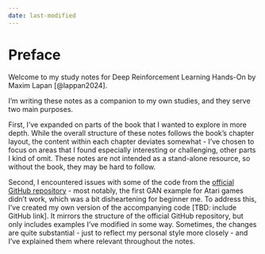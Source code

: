 ```yaml
---
date: last-modified
---
```

# Preface {.unnumbered}

Welcome to my study notes for Deep Reinforcement Learning Hands-On by Maxim Lapan [@lappan2024].

I’m writing these notes as a companion to my own studies, and they serve two main purposes.

First, I’ve expanded on parts of the book that I wanted to explore in more depth. While the overall structure of these notes follows the book’s chapter layout, the content within each chapter deviates somewhat - I’ve chosen to focus on areas that I found especially interesting or challenging, other parts I kind of omit. These notes are not intended as a stand-alone resource, so without the book, they may be hard to follow.

Second, I encountered issues with some of the code from the [official GitHub repository](https://github.com/PacktPublishing/Deep-Reinforcement-Learning-Hands-On-Third-Edition) - most notably, the first GAN example for Atari games didn’t work, which was a bit disheartening for beginner me.
To address this, I’ve created my own version of the accompanying code [TBD: include GitHub link]. It mirrors the structure of the official GitHub repository, but only includes examples I’ve modified in some way. Sometimes, the changes are quite substantial - just to reflect my personal style more closely -  and I’ve explained them where relevant throughout the notes.